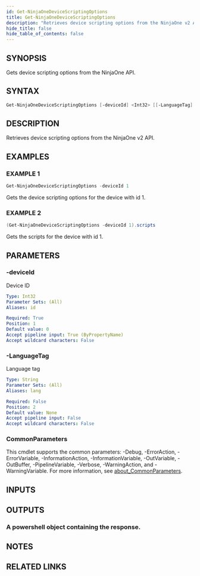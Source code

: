 ```yaml
---
id: Get-NinjaOneDeviceScriptingOptions
title: Get-NinjaOneDeviceScriptingOptions
description: "Retrieves device scripting options from the NinjaOne v2 API."
hide_title: false
hide_table_of_contents: false
---
```


## SYNOPSIS

Gets device scripting options from the NinjaOne API.

## SYNTAX

```powershell
Get-NinjaOneDeviceScriptingOptions [-deviceId] <Int32> [[-LanguageTag] <String>] [<CommonParameters>]
```

## DESCRIPTION

Retrieves device scripting options from the NinjaOne v2 API.

## EXAMPLES

### EXAMPLE 1

```powershell
Get-NinjaOneDeviceScriptingOptions -deviceId 1
```

Gets the device scripting options for the device with id 1.

### EXAMPLE 2

```powershell
(Get-NinjaOneDeviceScriptingOptions -deviceId 1).scripts
```

Gets the scripts for the device with id 1.

## PARAMETERS

### -deviceId

Device ID

```yaml
Type: Int32
Parameter Sets: (All)
Aliases: id

Required: True
Position: 1
Default value: 0
Accept pipeline input: True (ByPropertyName)
Accept wildcard characters: False
```

### -LanguageTag

Language tag

```yaml
Type: String
Parameter Sets: (All)
Aliases: lang

Required: False
Position: 2
Default value: None
Accept pipeline input: False
Accept wildcard characters: False
```

### CommonParameters

This cmdlet supports the common parameters: -Debug, -ErrorAction, -ErrorVariable, -InformationAction, -InformationVariable, -OutVariable, -OutBuffer, -PipelineVariable, -Verbose, -WarningAction, and -WarningVariable. For more information, see [about_CommonParameters](http://go.microsoft.com/fwlink/?LinkID=113216).

## INPUTS

## OUTPUTS

### A powershell object containing the response.

## NOTES

## RELATED LINKS

